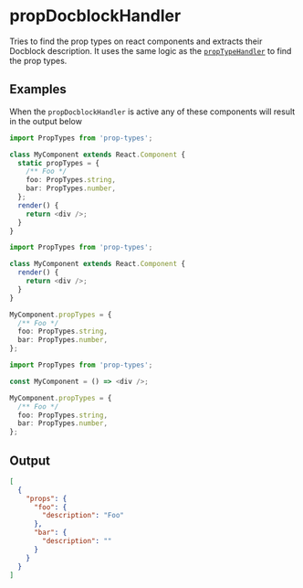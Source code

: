 # propDocblockHandler

Tries to find the prop types on react components and extracts their Docblock
description. It uses the same logic as the
[`propTypeHandler`](./prop-type-handler.mdx) to find the prop types.

## Examples

When the `propDocblockHandler` is active any of these components will result in
the output below

```ts {1,4-8} filename="component.tsx"
import PropTypes from 'prop-types';

class MyComponent extends React.Component {
  static propTypes = {
    /** Foo */
    foo: PropTypes.string,
    bar: PropTypes.number,
  };
  render() {
    return <div />;
  }
}
```

```ts {1,9-13} filename="component.tsx"
import PropTypes from 'prop-types';

class MyComponent extends React.Component {
  render() {
    return <div />;
  }
}

MyComponent.propTypes = {
  /** Foo */
  foo: PropTypes.string,
  bar: PropTypes.number,
};
```

```ts {1,5-9} filename="component.tsx"
import PropTypes from 'prop-types';

const MyComponent = () => <div />;

MyComponent.propTypes = {
  /** Foo */
  foo: PropTypes.string,
  bar: PropTypes.number,
};
```

## Output

```json {5,8} filename="JSON"
[
  {
    "props": {
      "foo": {
        "description": "Foo"
      },
      "bar": {
        "description": ""
      }
    }
  }
]
```
